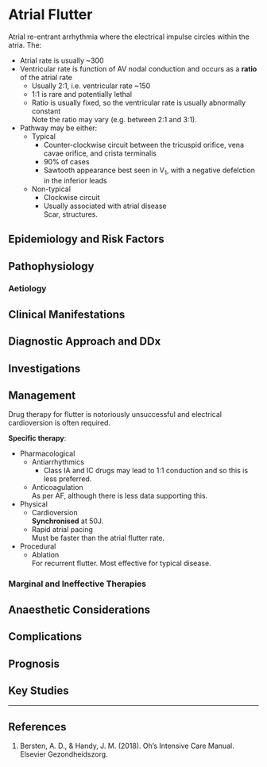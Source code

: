 # Atrial Flutter

Atrial re-entrant arrhythmia where the electrical impulse circles within the atria. The:

* Atrial rate is usually ~300
* Ventricular rate is function of AV nodal conduction and occurs as a **ratio** of the atrial rate
	* Usually 2:1, i.e. ventricular rate ~150
	* 1:1 is rare and potentially lethal
	* Ratio is usually fixed, so the ventricular rate is usually abnormally constant\
	Note the ratio may vary (e.g. between 2:1 and 3:1).
* Pathway may be either:
	* Typical\
		* Counter-clockwise circuit between the tricuspid orifice, vena cavae orifice, and crista terminalis
		* 90% of cases
		* Sawtooth appearance best seen in V~1~, with a negative defelction in the inferior leads
	* Non-typical
		* Clockwise circuit
		* Usually associated with atrial disease\
		Scar, structures.

## Epidemiology and Risk Factors

## Pathophysiology

### Aetiology

## Clinical Manifestations

## Diagnostic Approach and DDx

## Investigations

## Management

:::info
Drug therapy for flutter is notoriously unsuccessful and electrical cardioversion is often required.
:::

**Specific therapy**:

* Pharmacological
	* Antiarrhythmics
		* Class IA and IC drugs may lead to 1:1 conduction and so this is less preferred. 
	* Anticoagulation\
	As per AF, although there is less data supporting this.
* Physical
	* Cardioversion\
	**Synchronised** at 50J.
	* Rapid atrial pacing\
	Must be faster than the atrial flutter rate.
* Procedural
	* Ablation\
	For recurrent flutter. Most effective for typical disease.


### Marginal and Ineffective Therapies

## Anaesthetic Considerations

## Complications

## Prognosis

## Key Studies


---

## References

1. Bersten, A. D., & Handy, J. M. (2018). Oh’s Intensive Care Manual. Elsevier Gezondheidszorg.
